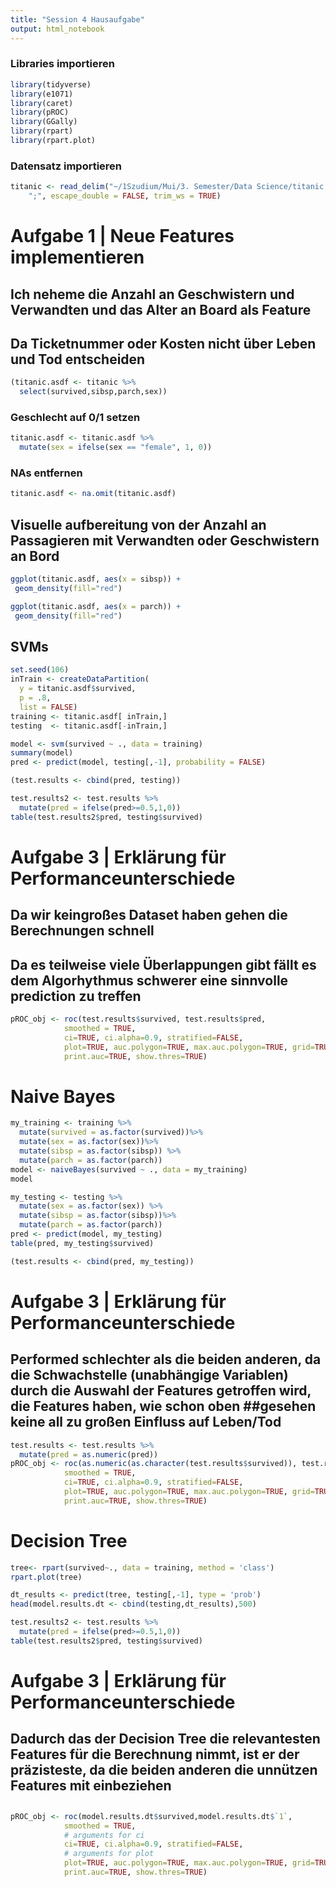 ```yaml
---
title: "Session 4 Hausaufgabe"
output: html_notebook
---
```


### Libraries importieren
```r
library(tidyverse)
library(e1071)
library(caret)
library(pROC)
library(GGally)
library(rpart)
library(rpart.plot)
```

### Datensatz importieren
```r
titanic <- read_delim("~/1Szudium/Mui/3. Semester/Data Science/titanic.csv", 
    ";", escape_double = FALSE, trim_ws = TRUE)
```


# Aufgabe 1 | Neue Features implementieren

## Ich neheme die Anzahl an Geschwistern und Verwandten und das Alter an Board als Feature 
## Da Ticketnummer oder Kosten nicht über Leben und Tod entscheiden
```r
(titanic.asdf <- titanic %>%
  select(survived,sibsp,parch,sex))
```

### Geschlecht auf 0/1 setzen
```r
titanic.asdf <- titanic.asdf %>%
  mutate(sex = ifelse(sex == "female", 1, 0))
```

### NAs entfernen
```r
titanic.asdf <- na.omit(titanic.asdf)
```

## Visuelle aufbereitung von der Anzahl an Passagieren mit Verwandten oder Geschwistern an Bord
```r
ggplot(titanic.asdf, aes(x = sibsp)) +
 geom_density(fill="red")
```

```r
ggplot(titanic.asdf, aes(x = parch)) +
 geom_density(fill="red")
```

## SVMs

```r
set.seed(106)
inTrain <- createDataPartition(
  y = titanic.asdf$survived,
  p = .8,
  list = FALSE)
training <- titanic.asdf[ inTrain,]
testing  <- titanic.asdf[-inTrain,]
```

```r
model <- svm(survived ~ ., data = training)
summary(model)
pred <- predict(model, testing[,-1], probability = FALSE)
```

```r
(test.results <- cbind(pred, testing))
```

```r
test.results2 <- test.results %>%
  mutate(pred = ifelse(pred>=0.5,1,0))
table(test.results2$pred, testing$survived)
```

# Aufgabe 3 | Erklärung für Performanceunterschiede

## Da wir keingroßes Dataset haben gehen die Berechnungen schnell
## Da es teilweise viele Überlappungen gibt fällt es dem Algorhythmus schwerer eine sinnvolle prediction zu treffen
```r
pROC_obj <- roc(test.results$survived, test.results$pred,
            smoothed = TRUE,
            ci=TRUE, ci.alpha=0.9, stratified=FALSE,
            plot=TRUE, auc.polygon=TRUE, max.auc.polygon=TRUE, grid=TRUE,
            print.auc=TRUE, show.thres=TRUE)
```

# Naive Bayes

```r
my_training <- training %>%
  mutate(survived = as.factor(survived))%>%
  mutate(sex = as.factor(sex))%>%
  mutate(sibsp = as.factor(sibsp)) %>%
  mutate(parch = as.factor(parch))
model <- naiveBayes(survived ~ ., data = my_training)
model
```

```r
my_testing <- testing %>%
  mutate(sex = as.factor(sex)) %>%
  mutate(sibsp = as.factor(sibsp))%>%
  mutate(parch = as.factor(parch))
pred <- predict(model, my_testing)
table(pred, my_testing$survived)
```

```r
(test.results <- cbind(pred, my_testing))
```

# Aufgabe 3 | Erklärung für Performanceunterschiede

## Performed schlechter als die beiden anderen, da die Schwachstelle (unabhängige Variablen) durch die Auswahl der Features getroffen wird, die Features haben, wie schon oben ##gesehen keine all zu großen Einfluss auf Leben/Tod 
```r
test.results <- test.results %>%
  mutate(pred = as.numeric(pred))
pROC_obj <- roc(as.numeric(as.character(test.results$survived)), test.results$pred,
            smoothed = TRUE,
            ci=TRUE, ci.alpha=0.9, stratified=FALSE,
            plot=TRUE, auc.polygon=TRUE, max.auc.polygon=TRUE, grid=TRUE,
            print.auc=TRUE, show.thres=TRUE)
```

# Decision Tree

```r
tree<- rpart(survived~., data = training, method = 'class')
rpart.plot(tree)
```
```r
dt_results <- predict(tree, testing[,-1], type = 'prob')
head(model.results.dt <- cbind(testing,dt_results),500)
```
```r
test.results2 <- test.results %>%
  mutate(pred = ifelse(pred>=0.5,1,0))
table(test.results2$pred, testing$survived)
```

# Aufgabe 3 | Erklärung für Performanceunterschiede

## Dadurch das der Decision Tree die relevantesten Features für die Berechnung nimmt, ist er der präzisteste, da die beiden anderen die unnützen Features mit einbeziehen
##
```r
pROC_obj <- roc(model.results.dt$survived,model.results.dt$`1`,
            smoothed = TRUE,
            # arguments for ci
            ci=TRUE, ci.alpha=0.9, stratified=FALSE,
            # arguments for plot
            plot=TRUE, auc.polygon=TRUE, max.auc.polygon=TRUE, grid=TRUE,
            print.auc=TRUE, show.thres=TRUE)
```
